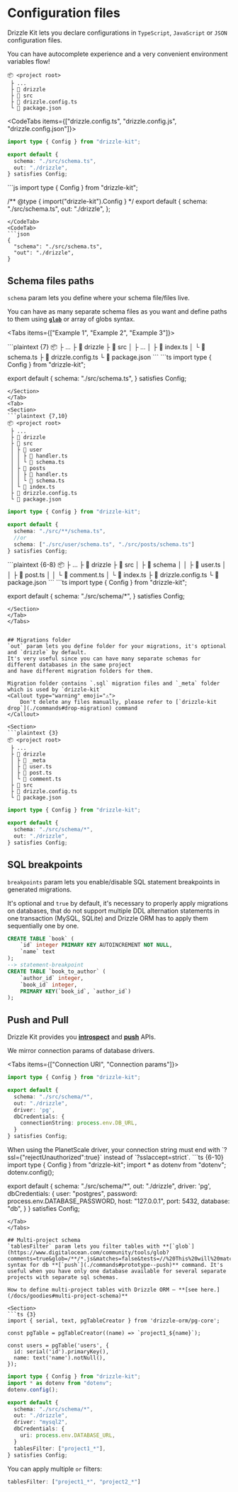 
# Configuration files
Drizzle Kit lets you declare configurations in `TypeScript`, `JavaScript` or `JSON` configuration files.  

You can have autocomplete experience and a very convenient environment variables flow!  

```plaintext {5}
📦 <project root>
 ├ ...
 ├ 📂 drizzle
 ├ 📂 src
 ├ 📜 drizzle.config.ts
 └ 📜 package.json
```

<CodeTabs items={["drizzle.config.ts", "drizzle.config.js", "drizzle.config.json"]}>
<CodeTab>
```ts
import type { Config } from "drizzle-kit";

export default {
  schema: "./src/schema.ts",
  out: "./drizzle",
} satisfies Config;
```
</CodeTab>
<CodeTab>
```js
import type { Config } from "drizzle-kit";

/** @type { import("drizzle-kit").Config } */
export default {
  schema: "./src/schema.ts",
  out: "./drizzle",
};
```
</CodeTab>
<CodeTab>
```json
{
  "schema": "./src/schema.ts",
  "out": "./drizzle",
}
```
</CodeTab>
</CodeTabs>

## Schema files paths
`schema` param lets you define where your schema file/files live.  

You can have as many separate schema files as you want and define paths to them using 
**[`glob`](https://www.digitalocean.com/community/tools/glob?comments=true&glob=/**/*.js&matches=false&tests=//%20This%20will%20match%20as%20it%20ends%20with%20'.js'&tests=/hello/world.js&tests=//%20This%20won't%20match!&tests=/test/some/globs)**
 or array of globs syntax.

<Tabs items={["Example 1", "Example 2", "Example 3"]}>
<Tab>
<Section>
```plaintext {7}
📦 <project root>
 ├ ...
 ├ 📂 drizzle
 ├ 📂 src
 │ ├ ...
 │ ├ 📜 index.ts
 │ └ 📜 schema.ts 
 ├ 📜 drizzle.config.ts
 └ 📜 package.json
```
```ts
import type { Config } from "drizzle-kit";

export default {
  schema: "./src/schema.ts",
} satisfies Config;
```
</Section>
</Tab>
<Tab>
<Section>
```plaintext {7,10}
📦 <project root>
 ├ ...
 ├ 📂 drizzle
 ├ 📂 src
 │ ├ 📂 user
 │ │ ├ 📜 handler.ts 
 │ │ └ 📜 schema.ts 
 │ ├ 📂 posts
 │ │ ├ 📜 handler.ts 
 │ │ └ 📜 schema.ts 
 │ └ 📜 index.ts
 ├ 📜 drizzle.config.ts
 └ 📜 package.json
```
```ts
import type { Config } from "drizzle-kit";

export default {
  schema: "./src/**/schema.ts",
  //or
  schema: ["./src/user/schema.ts", "./src/posts/schema.ts"]
} satisfies Config;
```
</Section>
</Tab>
<Tab>
<Section>
```plaintext {6-8}
📦 <project root>
 ├ ...
 ├ 📂 drizzle
 ├ 📂 src
 │ ├ 📂 schema
 │ │ ├ 📜 user.ts 
 │ │ ├ 📜 post.ts 
 │ │ └ 📜 comment.ts 
 │ └ 📜 index.ts
 ├ 📜 drizzle.config.ts
 └ 📜 package.json
```
```ts
import type { Config } from "drizzle-kit";

export default {
  schema: "./src/schema/*",
} satisfies Config;
```
</Section>
</Tab>
</Tabs>


## Migrations folder
`out` param lets you define folder for your migrations, it's optional and `drizzle` by default.  
It's very useful since you can have many separate schemas for different databases in the same project 
and have different migration folders for them.  
  
Migration folder contains `.sql` migration files and `_meta` folder which is used by `drizzle-kit`
<Callout type="warning" emoji="⚠️">
	Don't delete any files manually, please refer to [`drizzle-kit drop`](./commands#drop-migration) command
</Callout>

<Section>
```plaintext {3}
📦 <project root>
 ├ ...
 ├ 📂 drizzle
 │ ├ 📂 _meta
 │ ├ 📜 user.ts 
 │ ├ 📜 post.ts 
 │ └ 📜 comment.ts 
 ├ 📂 src
 ├ 📜 drizzle.config.ts
 └ 📜 package.json
```
```ts {5}
import type { Config } from "drizzle-kit";

export default {
  schema: "./src/schema/*",
  out: "./drizzle",
} satisfies Config;
```
</Section>

## SQL breakpoints
`breakpoints` param lets you enable/disable SQL statement breakpoints in generated migrations.

It's optional and `true` by default, 
it's necessary to properly apply migrations on databases, that do not support multiple DDL alternation statements in one transaction (MySQL, SQLite) 
and Drizzle ORM has to apply them sequentially one by one.
```sql {5}
CREATE TABLE `book` (
	`id` integer PRIMARY KEY AUTOINCREMENT NOT NULL,
	`name` text
);
--> statement-breakpoint
CREATE TABLE `book_to_author` (
	`author_id` integer,
	`book_id` integer,
	PRIMARY KEY(`book_id`, `author_id`)
);
```
## Push and Pull
Drizzle Kit provides you **[introspect](./commands#introspect--pull)** and **[push](./commands#prototype--push)** APIs.  

We mirror connection params of database drivers.

<Tabs items={["Connection URI", "Connection params"]}>
<Tab>
```ts {6}
import type { Config } from "drizzle-kit";

export default {
  schema: "./src/schema/*",
  out: "./drizzle",
  driver: 'pg',
  dbCredentials: {
    connectionString: process.env.DB_URL,
  }
} satisfies Config;
```
<Callout type="info" emoji="ℹ️">
When using the PlanetScale driver, your connection string must end with `?ssl={"rejectUnauthorized":true}` instead of `?sslaccept=strict`.
</Callout>

</Tab>
<Tab>
```ts {6-10}
import type { Config } from "drizzle-kit";
import * as dotenv from "dotenv";
dotenv.config();

export default {
  schema: "./src/schema/*",
  out: "./drizzle",
  driver: 'pg',
  dbCredentials: {
    user: "postgres",
    password: process.env.DATABASE_PASSWORD,
    host: "127.0.0.1",
    port: 5432,
    database: "db",
  }
} satisfies Config;
```
</Tab>
</Tabs>

## Multi-project schema
`tablesFilter` param lets you filter tables with **[`glob`](https://www.digitalocean.com/community/tools/glob?comments=true&glob=/**/*.js&matches=false&tests=//%20This%20will%20match%20as%20it%20ends%20with%20'.js'&tests=/hello/world.js&tests=//%20This%20won't%20match!&tests=/test/some/globs)** 
syntax for db **[`push`](./commands#prototype--push)** command. It's useful when you have only one database available for several separate projects with separate sql schemas.  

How to define multi-project tables with Drizzle ORM — **[see here.](/docs/goodies#multi-project-schema)**

<Section>
```ts {3}
import { serial, text, pgTableCreator } from 'drizzle-orm/pg-core';

const pgTable = pgTableCreator((name) => `project1_${name}`);

const users = pgTable('users', {
  id: serial('id').primaryKey(),
  name: text('name').notNull(),
});
```
```ts {7}
import type { Config } from "drizzle-kit";
import * as dotenv from "dotenv";
dotenv.config();

export default {
  schema: "./src/schema/*",
  out: "./drizzle",
  driver: "mysql2",
  dbCredentials: {
    uri: process.env.DATABASE_URL,
  }
  tablesFilter: ["project1_*"],
} satisfies Config;
```
</Section>

You can apply multiple `or` filters:
```ts
tablesFilter: ["project1_*", "project2_*"]
```
